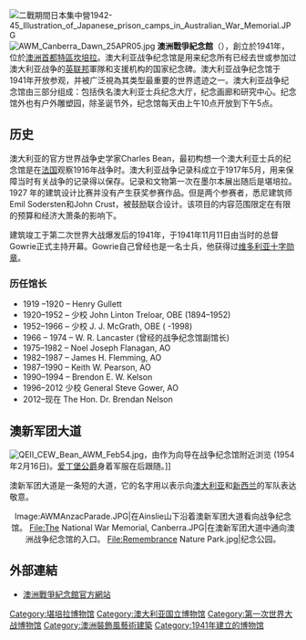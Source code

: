 {{noteTA
|G1=地名
|T=zh-cn:澳大利亚战争纪念馆;zh-hk:澳洲戰爭紀念館;zh-tw:澳洲戰爭紀念館;
|1=zh-cn:澳新军团;zh-hk:澳紐軍團;zh-tw:澳紐軍團;
|2=zh-hk:女皇;zh-tw:女王;zh-cn:女王;
}}
{{Infobox Australian place
|type = city
|name         = 澳洲戰爭紀念館
|state        = act
|image        = AWM canberra 1.jpg|300px
|caption      =
|est          = 1941年
|coordinates  ={{coord|35|16|49.76|S|149|8|56.56|E|region:AU-ACT_type:landmark}}
|city         = [[坎培拉|坎培拉]]
|designer     = Emil Sodersten 與 John Crust
|url          = www.awm.gov.au
}}
[[File:二戰期間日本集中營1942-45_Illustration_of_Japanese_prison_camps_in_Australian_War_Memorial.JPG|thumb]]
[[Image:AWM_Canberra_Dawn_25APR05.jpg|thumb]]
'''澳洲戰爭紀念館'''（{{lang-en|The Australian War Memorial}}），創立於1941年，位於[[澳洲首都特區|澳洲首都特區]][[坎培拉|坎培拉]]。澳大利亚战争纪念馆是用来纪念所有已经去世或参加过澳大利亚战争的[[英联邦|英联邦]]軍隊和支援机构的国家纪念碑。澳大利亚战争纪念馆于1941年开放参观，并被广泛視為其类型最重要的世界遗迹之一。澳大利亚战争纪念馆由三部分组成：包括佚名澳大利亚士兵纪念大厅，纪念画廊和研究中心。纪念馆外也有户外雕塑园，除圣诞节外，纪念馆每天由上午10点开放到下午5点。

==历史==
澳大利亚的官方世界战争史学家Charles Bean，最初构想一个澳大利亚士兵的纪念馆是在[[法国|法国]]观察1916年战争时。澳大利亚战争记录科成立于1917年5月，用来保障当时有关战争的记录得以保存。记录和文物第一次在墨尔本展出随后是堪培拉。
1927 年的建筑设计比赛并没有产生获奖参赛作品。但是两个参赛者，悉尼建筑师 Emil Sodersten和John Crust，被鼓励联合设计。该项目的内容范围限定在有限的预算和经济大萧条的影响下。

建筑竣工于第二次世界大战爆发后的1941年，于1941年11月11日由当时的总督Gowrie正式主持开幕。Gowrie自己曾经也是一名士兵，他获得过[[维多利亚十字勋章|维多利亚十字勋章]]。

===历任馆长===
*1919 –1920 – Henry Gullett
*1920–1952 – 少校 John Linton Treloar, OBE (1894–1952)
*1952–1966 – 少校 J. J. McGrath, OBE ( -1998)
*1966 – 1974 – W. R. Lancaster (曾经的战争纪念馆副馆长)
*1975–1982 – Noel Joseph Flanagan, AO
*1982–1987 – James H. Flemming, AO
*1987–1990 – Keith W. Pearson, AO
*1990–1994 – Brendon E. W. Kelson
*1996–2012 少校 General Steve Gower, AO
*2012–现在 The Hon. Dr. Brendan Nelson

==澳新军团大道==
[[File:QEII_CEW_Bean_AWM_Feb54.jpg|thumb]]，由{{le|Charles Bean}}作为向导在战争纪念馆附近浏览 (1954年2月16日)。[[Prince_Philip,_Duke_of_Edinburgh|爱丁堡公爵]]身着军服在后跟随。]]

澳新军团大道是一条短的大道，它的名字用以表示向[[澳大利亚|澳大利亚]]和[[新西兰|新西兰]]的军队表达敬意。

<center><gallery>
Image:AWMAnzacParade.JPG|在Ainslie山下沿着澳新军团大道看向战争纪念馆。
File:The National War Memorial, Canberra.JPG|在澳新军团大道中通向澳洲战争纪念馆的入口。
File:Remembrance Nature Park.jpg|纪念公园。
</gallery></center>

==外部連結==
*[http://www.awm.gov.au/ 澳洲戰爭紀念館官方網站] {{Wayback|url=http://www.awm.gov.au/ |date=20070318175616 }}

{{Authority control}}
[[Category:堪培拉博物馆|Category:堪培拉博物馆]]
[[Category:澳大利亚国立博物馆|Category:澳大利亚国立博物馆]]
[[Category:第一次世界大战博物馆|Category:第一次世界大战博物馆]]
[[Category:澳洲裝飾風藝術建築|Category:澳洲裝飾風藝術建築]]
[[Category:1941年建立的博物馆|Category:1941年建立的博物馆]]